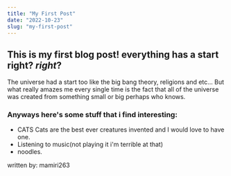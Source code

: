 ```yaml
---
title: "My First Post"
date: "2022-10-23"
slug: "my-first-post"
---
```


## This is my first blog post! everything has a start right? *right*?

The universe had a start too like the big bang theory, religions and etc...
But what really amazes me every single time is the fact that all of the universe was created from something small or big perhaps who knows.

### Anyways here's some stuff that i find interesting:
* CATS
Cats are the best ever creatures invented and I would love to have one.
* Listening to music(not playing it i'm terrible at that)
* noodles.

written by: mamiri263